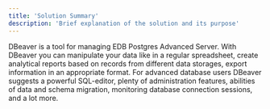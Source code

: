 ```yaml
---
title: 'Solution Summary'
description: 'Brief explanation of the solution and its purpose'
---
```

DBeaver is a tool for managing EDB Postgres Advanced Server. With DBeaver you can manipulate your data like in a regular spreadsheet, create analytical reports based on records from different data storages, export information in an appropriate format. For advanced database users DBeaver suggests a powerful SQL-editor, plenty of administration features, abilities of data and schema migration, monitoring database connection sessions, and a lot more.

<!--
<p align="center">
  <img  src="Images/Architecture.png">
</p>
